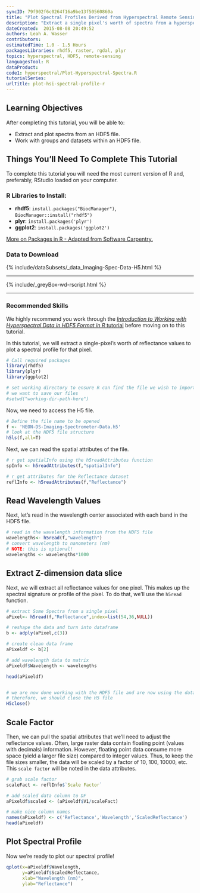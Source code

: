 ```yaml
---
syncID: 79f902f6c0264f16a9be13f50560860a
title: "Plot Spectral Profiles Derived from Hyperspectral Remote Sensing Data in HDF5 Format in R"
description: "Extract a single pixel's worth of spectra from a hyperspectral dataset stored in HDF5 format in R. Visualize the spectral profile." 
dateCreated:  2015-08-08 20:49:52
authors: Leah A. Wasser
contributors:
estimatedTime: 1.0 - 1.5 Hours
packagesLibraries: rhdf5, raster, rgdal, plyr
topics: hyperspectral, HDF5, remote-sensing 
languagesTool: R
dataProduct:
code1: hyperspectral/Plot-Hyperspectral-Spectra.R
tutorialSeries:
urlTitle: plot-hsi-spectral-profile-r
---
```


<div id="ds-objectives" markdown="1">

## Learning Objectives
After completing this tutorial, you will be able to:

* Extract and plot spectra from an HDF5 file.
* Work with groups and datasets within an HDF5 file.


## Things You’ll Need To Complete This Tutorial
To complete this tutorial you will need the most current version of R and, 
preferably, RStudio loaded on your computer.

### R Libraries to Install:

* **rhdf5**: `install.packages("BiocManager")`, `BiocManager::install("rhdf5")`
* **plyr**: `install.packages('plyr')`
* **ggplot2**: `install.packages('ggplot2')`

<a href="{{ site.baseurl }}/packages-in-r" target="_blank"> More on Packages in
 R - Adapted from Software Carpentry.</a>


### Data to Download
{% include/dataSubsets/_data_Imaging-Spec-Data-H5.html %}

***
{% include/_greyBox-wd-rscript.html %}

***
### Recommended Skills

We highly recommend you work through the 
<a href="{{ site.baseurl }}/hsi-hdf5-r" target="_blank"> *Introduction to Working with Hyperspectral Data in HDF5 Format in R* tutorial</a>
before moving on to this tutorial.

</div> 


In this tutorial, we will extract a single-pixel's worth of reflectance values to
plot a spectral profile for that pixel.

```r

# Call required packages
library(rhdf5)
library(plyr)
library(ggplot2)

# set working directory to ensure R can find the file we wish to import and where
# we want to save our files
#setwd("working-dir-path-here")

```

Now, we need to access the H5 file.

```r

# Define the file name to be opened
f <- 'NEON-DS-Imaging-Spectrometer-Data.h5'
# look at the HDF5 file structure 
h5ls(f,all=T) 

```

Next, we can read the spatial attributes of the file.

```r

# r get spatialInfo using the h5readAttributes function 
spInfo <- h5readAttributes(f,"spatialInfo")

# r get attributes for the Reflectance dataset
reflInfo <- h5readAttributes(f,"Reflectance")

```

## Read Wavelength Values

Next, let's read in the wavelength center associated with each band in the HDF5 
file. 

```r

# read in the wavelength information from the HDF5 file
wavelengths<- h5read(f,"wavelength")
# convert wavelength to nanometers (nm)
# NOTE: this is optional!
wavelengths <- wavelengths*1000

```


## Extract Z-dimension data slice

Next, we will extract all reflectance values for one pixel. This makes up the 
spectral signature or profile of the pixel. To do that, we'll use the `h5read` 
function.

```r

# extract Some Spectra from a single pixel
aPixel<- h5read(f,"Reflectance",index=list(54,36,NULL))

# reshape the data and turn into dataframe
b <- adply(aPixel,c(3))

# create clean data frame
aPixeldf <- b[2]

# add wavelength data to matrix
aPixeldf$Wavelength <- wavelengths

head(aPixeldf)


# we are now done working with the HDF5 file and are now using the dataframe `b`. 
# therefore, we should close the H5 file
H5close()

```

## Scale Factor

Then, we can pull the spatial attributes that we'll need to adjust the reflectance 
values. Often, large raster data contain floating point (values with decimals) information.
However, floating point data consume more space (yield a larger file size) compared
to integer values. Thus, to keep the file sizes smaller, the data will be scaled
by a factor of 10, 100, 10000, etc. This `scale factor` will be noted in the data attributes.

```r

# grab scale factor
scaleFact <- reflInfo$`Scale Factor`

# add scaled data column to DF
aPixeldf$scaled <- (aPixeldf$V1/scaleFact)

# make nice column names
names(aPixeldf) <- c('Reflectance','Wavelength','ScaledReflectance')
head(aPixeldf)

```

## Plot Spectral Profile

Now we're ready to plot our spectral profile!

```r

qplot(x=aPixeldf$Wavelength, 
      y=aPixeldf$ScaledReflectance,
      xlab="Wavelength (nm)",
      ylab="Reflectance")

```

